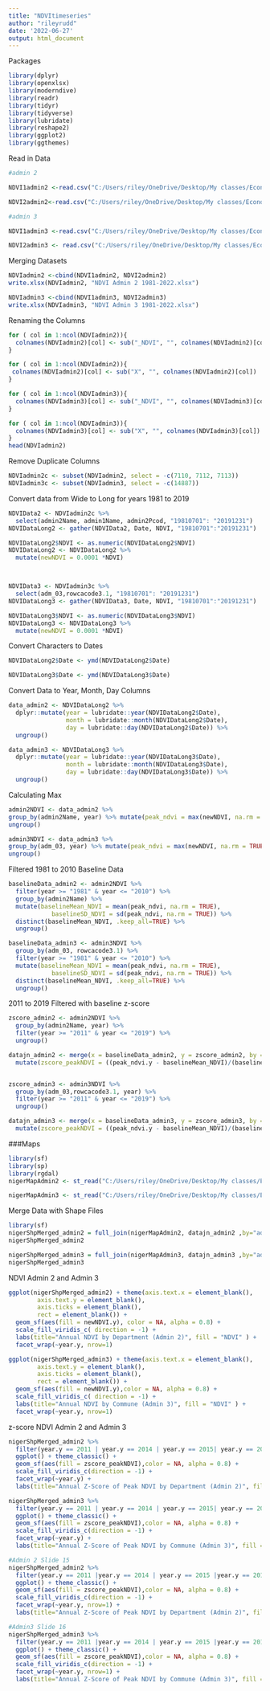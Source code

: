 ```yaml
---
title: "NDVItimeseries"
author: "rileyrudd"
date: '2022-06-27'
output: html_document
---
```


Packages
```r
library(dplyr)
library(openxlsx)
library(moderndive)
library(readr)
library(tidyr)
library(tidyverse)
library(lubridate)
library(reshape2)
library(ggplot2)
library(ggthemes)
```

Read in Data
```r

#admin 2

NDVI1admin2 <-read.csv("C:/Users/riley/OneDrive/Desktop/My classes/Economics/New folder/DSPG 2022/DSPG_Sahel/Sahel Data/NDVIMean_ts_niger (1981-2000).csv")

NDVI2admin2<-read.csv("C:/Users/riley/OneDrive/Desktop/My classes/Economics/New folder/DSPG 2022/DSPG_Sahel/Sahel Data/NDVIMean_ts_niger (2001-2022).csv")

#admin 3

NDVI1admin3 <-read.csv("C:/Users/riley/OneDrive/Desktop/My classes/Economics/New folder/DSPG 2022/DSPG_Sahel/Sahel Data/l3NDVIMean_ts_niger (1981-2000).csv")

NDVI2admin3 <- read.csv("C:/Users/riley/OneDrive/Desktop/My classes/Economics/New folder/DSPG 2022/DSPG_Sahel/Sahel Data/l3NDVIMean_ts_niger (2001-2022).csv")
```

Merging Datasets
```r
NDVIadmin2 <-cbind(NDVI1admin2, NDVI2admin2)
write.xlsx(NDVIadmin2, "NDVI Admin 2 1981-2022.xlsx")

NDVIadmin3 <-cbind(NDVI1admin3, NDVI2admin3)
write.xlsx(NDVIadmin3, "NDVI Admin 3 1981-2022.xlsx")
```


Renaming the Columns
```r
for ( col in 1:ncol(NDVIadmin2)){
  colnames(NDVIadmin2)[col] <- sub("_NDVI", "", colnames(NDVIadmin2)[col])
}

for ( col in 1:ncol(NDVIadmin2)){
 colnames(NDVIadmin2)[col] <- sub("X", "", colnames(NDVIadmin2)[col])
}

for ( col in 1:ncol(NDVIadmin3)){
  colnames(NDVIadmin3)[col] <- sub("_NDVI", "", colnames(NDVIadmin3)[col])
}

for ( col in 1:ncol(NDVIadmin3)){
  colnames(NDVIadmin3)[col] <- sub("X", "", colnames(NDVIadmin3)[col])
}
head(NDVIadmin2)

```
Remove Duplicate Columns
```r
NDVIadmin2c <- subset(NDVIadmin2, select = -c(7110, 7112, 7113))
NDVIadmin3c <- subset(NDVIadmin3, select = -c(14887))

```


Convert data from Wide to Long for years 1981 to 2019
```r
NDVIData2 <- NDVIadmin2c %>%
  select(admin2Name, admin1Name, admin2Pcod, "19810701": "20191231")
NDVIDataLong2 <- gather(NDVIData2, Date, NDVI, "19810701":"20191231")

NDVIDataLong2$NDVI <- as.numeric(NDVIDataLong2$NDVI) 
NDVIDataLong2 <- NDVIDataLong2 %>% 
  mutate(newNDVI = 0.0001 *NDVI)



NDVIData3 <- NDVIadmin3c %>%
  select(adm_03,rowcacode3.1, "19810701": "20191231")
NDVIDataLong3 <- gather(NDVIData3, Date, NDVI, "19810701":"20191231")

NDVIDataLong3$NDVI <- as.numeric(NDVIDataLong3$NDVI) 
NDVIDataLong3 <- NDVIDataLong3 %>% 
  mutate(newNDVI = 0.0001 *NDVI)

```

Convert Characters to Dates
```r
NDVIDataLong2$Date <- ymd(NDVIDataLong2$Date)

NDVIDataLong3$Date <- ymd(NDVIDataLong3$Date)
```

Convert Data to Year, Month, Day Columns
```r
data_admin2 <- NDVIDataLong2 %>%
  dplyr::mutate(year = lubridate::year(NDVIDataLong2$Date), 
                month = lubridate::month(NDVIDataLong2$Date), 
                day = lubridate::day(NDVIDataLong2$Date)) %>%
  ungroup()

data_admin3 <- NDVIDataLong3 %>%
  dplyr::mutate(year = lubridate::year(NDVIDataLong3$Date), 
                month = lubridate::month(NDVIDataLong3$Date), 
                day = lubridate::day(NDVIDataLong3$Date)) %>%
  ungroup()
```

Calculating Max
```r
admin2NDVI <- data_admin2 %>% 
group_by(admin2Name, year) %>% mutate(peak_ndvi = max(newNDVI, na.rm = TRUE)) %>% distinct(admin2Name, year, peak_ndvi, newNDVI) %>%
ungroup()

admin3NDVI <- data_admin3 %>% 
group_by(adm_03, year) %>% mutate(peak_ndvi = max(newNDVI, na.rm = TRUE)) %>% distinct(adm_03, rowcacode3.1, year, peak_ndvi, newNDVI) %>%
ungroup()
```


Filtered 1981 to 2010 Baseline Data
```r
baselineData_admin2 <- admin2NDVI %>% 
  filter(year >= "1981" & year <= "2010") %>% 
  group_by(admin2Name) %>%
  mutate(baselineMean_NDVI = mean(peak_ndvi, na.rm = TRUE),
            baselineSD_NDVI = sd(peak_ndvi, na.rm = TRUE)) %>% 
  distinct(baselineMean_NDVI, .keep_all=TRUE) %>%
  ungroup()

baselineData_admin3 <- admin3NDVI %>% 
  group_by(adm_03, rowcacode3.1) %>%
  filter(year >= "1981" & year <= "2010") %>% 
  mutate(baselineMean_NDVI = mean(peak_ndvi, na.rm = TRUE),
            baselineSD_NDVI = sd(peak_ndvi, na.rm = TRUE)) %>%
  distinct(baselineMean_NDVI, .keep_all=TRUE) %>%
  ungroup()
```

2011 to 2019 Filtered with baseline z-score
```r
zscore_admin2 <- admin2NDVI %>% 
  group_by(admin2Name, year) %>%
  filter(year >= "2011" & year <= "2019") %>% 
  ungroup()

datajn_admin2 <- merge(x = baselineData_admin2, y = zscore_admin2, by = "admin2Name") %>%
  mutate(zscore_peakNDVI = ((peak_ndvi.y - baselineMean_NDVI)/(baselineSD_NDVI)))


zscore_admin3 <- admin3NDVI %>% 
  group_by(adm_03,rowcacode3.1, year) %>%
  filter(year >= "2011" & year <= "2019") %>% 
  ungroup()

datajn_admin3 <- merge(x = baselineData_admin3, y = zscore_admin3, by = "adm_03") %>%
  mutate(zscore_peakNDVI = ((peak_ndvi.y - baselineMean_NDVI)/(baselineSD_NDVI)))
```

###Maps
```r
library(sf)
library(sp)
library(rgdal)
nigerMapAdmin2 <- st_read("C:/Users/riley/OneDrive/Desktop/My classes/Economics/New folder/DSPG 2022/DSPG_Sahel/Sahel Data/Level 2 (1)/wb_niger_admin2_shapefile/niger_admin2.shp")

nigerMapAdmin3 <- st_read("C:/Users/riley/OneDrive/Desktop/My classes/Economics/New folder/DSPG 2022/DSPG_Sahel/Sahel Data/Level 3 (1)/NER_adm03_feb2018.shp")
```

Merge Data with Shape Files
```r
library(sf)
nigerShpMerged_admin2 = full_join(nigerMapAdmin2, datajn_admin2 ,by="admin2Name")
nigerShpMerged_admin2

nigerShpMerged_admin3 = full_join(nigerMapAdmin3, datajn_admin3 ,by="adm_03")
nigerShpMerged_admin3
```

NDVI Admin 2 and Admin 3
```r
ggplot(nigerShpMerged_admin2) + theme(axis.text.x = element_blank(),
        axis.text.y = element_blank(),
        axis.ticks = element_blank(),
        rect = element_blank()) +
  geom_sf(aes(fill = newNDVI.y), color = NA, alpha = 0.8) +
  scale_fill_viridis_c( direction = -1) +
  labs(title="Annual NDVI by Department (Admin 2)", fill = "NDVI" ) +
  facet_wrap(~year.y, nrow=1)

ggplot(nigerShpMerged_admin3) + theme(axis.text.x = element_blank(),
        axis.text.y = element_blank(),
        axis.ticks = element_blank(),
        rect = element_blank()) +
  geom_sf(aes(fill = newNDVI.y),color = NA, alpha = 0.8) +
  scale_fill_viridis_c( direction = -1) +
  labs(title="Annual NDVI by Commune (Admin 3)", fill = "NDVI" ) +
  facet_wrap(~year.y, nrow=1)
```
z-score NDVI Admin 2 and Admin 3
```r
nigerShpMerged_admin2 %>% 
  filter(year.y == 2011 | year.y == 2014 | year.y == 2015| year.y == 2017 | year.y == 2018) %>%
  ggplot() + theme_classic() +
  geom_sf(aes(fill = zscore_peakNDVI),color = NA, alpha = 0.8) +
  scale_fill_viridis_c(direction = -1) +
  facet_wrap(~year.y) +
  labs(title="Annual Z-Score of Peak NDVI by Department (Admin 2)", fill = "z-score" )

nigerShpMerged_admin3 %>% 
  filter(year.y == 2011 | year.y == 2014 | year.y == 2015| year.y == 2017 | year.y == 2018) %>%
  ggplot() + theme_classic() +
  geom_sf(aes(fill = zscore_peakNDVI),color = NA, alpha = 0.8) +
  scale_fill_viridis_c(direction = -1) +
  facet_wrap(~year.y) +
  labs(title="Annual Z-Score of Peak NDVI by Commune (Admin 3)", fill = "z-score" )
```
```r
#Admin 2 Slide 15
nigerShpMerged_admin2 %>% 
  filter(year.y == 2011 |year.y == 2014 | year.y == 2015 |year.y == 2017 |year.y == 2018) %>%
  ggplot() + theme_classic() +
  geom_sf(aes(fill = zscore_peakNDVI),color = NA, alpha = 0.8) +
  scale_fill_viridis_c(direction = -1) +
  facet_wrap(~year.y, nrow=1) + 
  labs(title="Annual Z-Score of Peak NDVI by Department (Admin 2)", fill = "z-score" )

#Admin3 Slide 16
nigerShpMerged_admin3 %>% 
  filter(year.y == 2011 |year.y == 2014 | year.y == 2015 |year.y == 2017 |year.y == 2018) %>%
  ggplot() + theme_classic() +
  geom_sf(aes(fill = zscore_peakNDVI),color = NA, alpha = 0.8) +
  scale_fill_viridis_c(direction = -1) +
  facet_wrap(~year.y, nrow=1) + 
  labs(title="Annual Z-Score of Peak NDVI by Commune (Admin 3)", fill = "z-score" )
```





